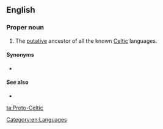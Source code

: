 ==English==
{{wikipedia}}

===Proper noun===
{{en-proper noun|head=[[proto-|Proto]]-[[Celtic]]}}

# The [[putative]] ancestor of all the known [[Celtic]] languages.

====Synonyms====
* {{l|en|Common Celtic}}

====See also====
* {{langcat|cel-pro}}

[[Category:en:Languages]]

[[ta:Proto-Celtic]]